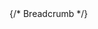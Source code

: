
<Head>
  {/* Breadcrumb */}
  <script
    type="application/ld+json"
    dangerouslySetInnerHTML={{
      __html: JSON.stringify({
        "@context":"https://schema.org",
        "@type":"BreadcrumbList",
        "itemListElement":[
          {"@type":"ListItem","position":1,"name":"Accueil","item":"https://agencedigitale.ca/"},
          {"@type":"ListItem","position":2,"name":"Blogue","item":"https://agencedigitale.ca/blogue"},
          {"@type":"ListItem","position":3,"name":"Un blogue peut-il vraiment améliorer votre SEO ?","item":"https://agencedigitale.ca/blogue/un-blogue-peut-il-ameliorer-votre-seo"}
        ]
      })
    }}
  />

  {/* Article */}
  <script
    type="application/ld+json"
    dangerouslySetInnerHTML={{
      __html: JSON.stringify({
        "@context":"https://schema.org",
        "@type":"Article",
        "mainEntityOfPage":{
          "@type":"WebPage",
          "@id":"https://agencedigitale.ca/blogue/un-blogue-peut-il-ameliorer-votre-seo"
        },
        "headline":"Un blogue peut-il vraiment améliorer votre SEO ?",
        "description":"Le blogue est souvent présenté comme un outil essentiel du SEO. Mais est-ce toujours vrai, et dans quelles conditions apporte-t-il réellement des résultats ?",
        "author":{"@type":"Person","name":"Benjamin Pétrieux"},
        "publisher":{
          "@type":"Organization",
          "name":"Agence Digitale",
          "logo":{"@type":"ImageObject","url":"https://agencedigitale.ca/digitale.png"}
        },
        "datePublished":"2025-09-01",
        "dateModified":"2025-09-01",
        "image":[
          "https://agencedigitale.ca/og-images/blogue-un-blogue-seo.jpg"
        ],
        "articleSection":"SEO",
        "inLanguage":"fr-CA"
      })
    }}
  />
</Head>
  date: '2025-09-01',
  category: 'SEO',
  title: 'Un blogue peut-il vraiment améliorer votre SEO ?',
  description:
    "Le blogue est souvent présenté comme un outil essentiel du SEO. Mais est-ce toujours vrai, et dans quelles conditions apporte-t-il réellement des résultats ?",
  author: {
    name: 'Benjamin Pétrieux',
    role: 'Fondateur — Agence Digitale',
    image: { src: imageBenjamin },
  },
}

  title: article.title,
  description: article.description,
}

Un blogue est-il encore utile aujourd’hui pour améliorer son{"\u00A0"}référencement{"\u00A0"}naturel{"\u00A0"}?  
La réponse est **oui… mais pas n’importe comment**.

Un blogue bien pensé peut devenir un puissant levier de visibilité dans Google et dans les moteurs conversationnels comme **ChatGPT** ou **Gemini**. Mais un blogue “alimenté pour publier” sans stratégie n’apporte souvent ni trafic qualifié ni clients.

![](./typewriter.jpg)

## Pourquoi un blogue peut booster votre SEO

Le SEO repose sur trois grands piliers : **le contenu, la technique et la popularité**.  
Un blogue agit directement sur le premier, et indirectement sur les deux autres.

- **Plus de contenu indexable** : chaque article est une porte d’entrée supplémentaire vers votre site.  
- **Ciblage des requêtes longues traînes** : un article peut répondre à une question précise que vos prospects tapent dans Google.  
- **Autorité et expertise** : publier régulièrement des contenus de qualité envoie un signal fort à Google (et à vos visiteurs).  
- **Opportunités de maillage interne** : chaque nouvel article permet de lier vos pages stratégiques (services, contact, etc.) pour mieux guider l’utilisateur.

👉 Exemple concret : sur Digitale, un article sur [les données structurées](/blogue/donnees-structurees) fait le lien naturel vers notre service [Référencer](/referencer).

![](./magnifying-glass.jpg)

## Quand un blogue n’aide pas (ou peu)

Un blogue n’est pas magique. Il peut même devenir un poids si :  

- Les articles sont **trop génériques** (“5 conseils pour votre site web”) et n’apportent rien de nouveau.  
- Le contenu est **hors sujet** par rapport à vos services : vous attirez du trafic, mais pas de prospects.  
- La publication est **irrégulière** ou abandonnée (un blogue vide peut donner une impression d’inactivité).  
- Aucun lien n’est fait vers vos pages clés (services, contact). Résultat : les visiteurs lisent… puis partent.

---

## Les conditions pour qu’un blogue soit efficace

Pour que votre blogue soit un atout SEO :  

1. **Une stratégie éditoriale claire**  
   Chaque article doit répondre à une question que vos clients potentiels se posent.  

2. **Un maillage interne optimisé**  
   Ne laissez pas vos lecteurs “perdus”. Dirigez-les vers vos pages clés comme [Concevoir](/concevoir) ou [Convertir](/convertir).  

3. **Des contenus durables**  
   Privilégiez des articles evergreen (utiles longtemps), mis à jour régulièrement.  

4. **Une base technique solide**  
   Un blogue rapide, bien structuré et optimisé (Core Web Vitals) maximise les résultats SEO.  

---

## Le verdict

Un blogue n’est pas obligatoire pour être visible dans Google, mais c’est souvent **le moyen le plus efficace d’occuper l’espace** avec vos propres contenus.  
Bien pensé, il attire du trafic qualifié, nourrit votre crédibilité et soutient vos pages stratégiques.  

Le plus important : ne pas écrire “pour écrire”, mais écrire pour **éclairer, convaincre et guider vers l’action**.

---

<ContactSection
  title="Vous voulez que votre blogue travaille pour votre SEO ?"
  ctaLabel="Parlons de votre stratégie de contenu"
/>
